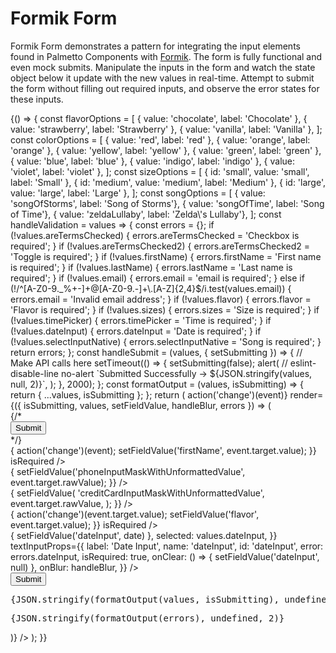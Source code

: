 
<Meta title="Patterns/Formik Form" />

# Formik Form

Formik Form demonstrates a pattern for integrating the input elements found in Palmetto Components with [Formik](https://formik.org/). The form is fully functional and even mock submits. Manipulate the inputs in the form and watch the state object below it update with the new values in real-time. Attempt to submit the form without filling out required inputs, and observe the error states for these inputs.

<Canvas>
  <Story name="Form">
    {() => {
      const flavorOptions = [
        { value: 'chocolate', label: 'Chocolate' },
        { value: 'strawberry', label: 'Strawberry' },
        { value: 'vanilla', label: 'Vanilla' },
      ];
      const colorOptions = [
        { value: 'red', label: 'red' },
        { value: 'orange', label: 'orange' },
        { value: 'yellow', label: 'yellow' },
        { value: 'green', label: 'green' },
        { value: 'blue', label: 'blue' },
        { value: 'indigo', label: 'indigo' },
        { value: 'violet', label: 'violet' },
      ];
      const sizeOptions = [
        { id: 'small', value: 'small', label: 'Small' },
        { id: 'medium', value: 'medium', label: 'Medium' },
        { id: 'large', value: 'large', label: 'Large' },
      ];
      const songOptions = [
        { value: 'songOfStorms', label: 'Song of Storms'},
        { value: 'songOfTime', label: 'Song of Time'},
        { value: 'zeldaLullaby', label: 'Zelda\'s Lullaby'},
      ];
      const handleValidation = values => {
        const errors = {};
        if (!values.areTermsChecked) {
          errors.areTermsChecked = 'Checkbox is required';
        }
        if (!values.areTermsChecked2) {
          errors.areTermsChecked2 = 'Toggle is required';
        }
        if (!values.firstName) {
          errors.firstName = 'First name is required';
        }
        if (!values.lastName) {
          errors.lastName = 'Last name is required';
        }
        if (!values.email) {
          errors.email = 'email is required';
        } else if (!/^[A-Z0-9._%+-]+@[A-Z0-9.-]+\.[A-Z]{2,4}$/i.test(values.email)) {
          errors.email = 'Invalid email address';
        }
        if (!values.flavor) {
          errors.flavor = 'Flavor is required';
        }
        if (!values.sizes) {
          errors.sizes = 'Size is required';
        }
        if (!values.timePicker) {
          errors.timePicker = 'Time is required';
        }
        if (!values.dateInput) {
          errors.dateInput = 'Date is required';
        }
        if (!values.selectInputNative) {
          errors.selectInputNative = 'Song is required';
        }
        return errors;
      };
      const handleSubmit = (values, { setSubmitting }) => {
        // Make API calls here
        setTimeout(() => {
          setSubmitting(false);
          alert(
            // eslint-disable-line no-alert
            `Submitted Successfully ->  ${JSON.stringify(values, null, 2)}`,
          );
        }, 2000);
      };
      const formatOutput = (values, isSubmitting) => {
        return { ...values, isSubmitting };
      };
      return (
        <Box maxWidth="500px" margin="lg auto">
          <Formik
            initialValues={{
              firstName: '',
              lastName: '',
              email: '',
              phoneInputMask: '',
              phoneInputMaskWithUnformattedValue: '',
              creditCardInputMask: '',
              creditCardInputMaskWithUnformattedValue: '',
              areTermsChecked: false,
              areTermsChecked2: false,
              flavor: null,
              flavor2: null,
              colors: [],
              selectInputNative: '',
              sizes: null,
              timePicker: null,
              timePickerNative: null,
              dateInput: '',
            }}
            validate={handleValidation}
            onSubmit={handleSubmit}
            handleChange={event => action('change')(event)}
            render={({ isSubmitting, values, setFieldValue, handleBlur, errors }) => (
              <Form>
                <Box childGap="lg">
                  {/* <div>
                    <Box
                      direction={{
                        base: 'row',
                        tablet: 'row',
                        desktop: 'row',
                        hd: 'row',
                      }}
                      childGap={{
                        base: 'sm',
                        tablet: 'md',
                        desktop: 'lg',
                        hd: 'lg',
                      }}
                      width="100%"
                    >
                      <Field
                        type="text"
                        name="search"
                        id="search"
                        placeholder="Search"
                        size="sm"
                        component={FormikTextInput}
                      />
                      <Button type="submit" size="sm" isLoading={isSubmitting}>
                        Submit
                      </Button>
                    </Box>
                  </div> */}
                  <div>
                    <Field
                      type="text"
                      label="First Name"
                      name="firstName"
                      id="firstName"
                      component={FormikTextInput}
                      // With a custom onChange.
                      // We preserve Formik's convention and relegate state form management back to the user.
                      onChange={event => {
                        action('change')(event);
                        setFieldValue('firstName', event.target.value);
                      }}
                      isRequired
                    />
                  </div>
                  <div>
                    <Field
                      type="text"
                      label="Last Name"
                      name="lastName"
                      id="lastName"
                      component={FormikTextInput}
                      isRequired
                    />
                  </div>
                  <div>
                    <Field
                      label="Email"
                      name="email"
                      id="email"
                      component={FormikTextInput}
                      isRequired
                    />
                  </div>
                  <div>
                    <Field
                      label="Phone Input Mask Returning a Formatted Value"
                      name="phoneInputMask"
                      id="phoneInputMask"
                      component={FormikTextInput}
                      inputMask="phone"
                      type="tel"
                    />
                  </div>
                  <div>
                    <Field
                      label="Phone Input Mask Returning an Unformatted Value"
                      name="phoneInputMaskWithUnformattedValue"
                      id="phoneInputMaskWithUnformattedValue"
                      component={FormikTextInput}
                      inputMask="phone"
                      type="tel"
                      onChange={event => {
                        setFieldValue('phoneInputMaskWithUnformattedValue', event.target.rawValue);
                      }}
                    />
                  </div>
                  <div>
                    <Field
                      label="Credit Card Input Mask Returning a Formatted Value"
                      name="creditCardInputMask"
                      id="creditCardInputMask"
                      component={FormikTextInput}
                      inputMask="creditCard"
                      type="tel"
                    />
                  </div>
                  <div>
                    <Field
                      label="Credit Card Input Mask Returning an Unformatted Value"
                      name="creditCardInputMaskWithUnformattedValue"
                      id="creditCardInputMaskWithUnformattedValue"
                      component={FormikTextInput}
                      inputMask="creditCard"
                      type="tel"
                      onChange={event => {
                        setFieldValue(
                          'creditCardInputMaskWithUnformattedValue',
                          event.target.rawValue,
                        );
                      }}
                    />
                  </div>
                  <div>
                    <Field
                      label="Flavor with Custom onChange"
                      name="flavor"
                      id="flavor"
                      options={flavorOptions}
                      component={FormikSelectInput}
                      // With a custom onChange.
                      // We preserve Formik's convention and relegate form state management back to the user.
                      onChange={event => {
                        action('change')(event.target.value);
                        setFieldValue('flavor', event.target.value);
                      }}
                      isRequired
                    />
                  </div>
                  <div>
                    <Field
                      label="Flavor without custom onChange"
                      name="flavor2"
                      id="flavor2"
                      options={flavorOptions}
                      component={FormikSelectInput}
                    />
                  </div>
                  <div>
                    <Field
                      label="Colors"
                      name="colors"
                      id="colors"
                      isMulti
                      options={colorOptions}
                      component={FormikSelectInput}
                    />
                  </div>
                  <div>
                    <Field
                      label="Native select input"
                      name="selectInputNative"
                      id="selectInputNative"
                      options={songOptions}
                      component={FormikSelectInputNative}
                      isRequired
                    />
                  </div>
                  <div>
                    <Field
                      label="Describe your perfect meal"
                      name="meal"
                      id="meal"
                      component={FormikTextareaInput}
                    />
                  </div>
                  <div>
                    <Field
                      title="Sizes"
                      name="sizes"
                      options={sizeOptions}
                      component={FormikRadioGroup}
                      isRequired
                    />
                  </div>
                  <div>
                    <Field
                      label="Select Time"
                      name="timePicker"
                      component={FormikTimePicker}
                      isRequired
                    />
                  </div>
                  <div>
                    <Field
                      label="Select Time With Native Select"
                      name="timePickerNative"
                      component={FormikTimePickerNative}
                      isRequired
                    />
                  </div>
                  <div>
                    <Field
                      label="Terms and Conditions"
                      name="areTermsChecked"
                      id="areTermsChecked"
                      component={FormikCheckboxInput}
                      isRequired
                    />
                  </div>
                  <div>
                    <Field
                      label="Terms and Conditions Toggle"
                      name="areTermsChecked2"
                      id="areTermsChecked2"
                      component={FormikToggle}
                      isRequired
                    />
                  </div>
                  <div>
                    <DateInput
                      datePickerProps={{
                        onChange: date => { setFieldValue('dateInput', date) },
                        selected: values.dateInput,
                      }}
                      textInputProps={{
                        label: 'Date Input',
                        name: 'dateInput',
                        id: 'dateInput',
                        error: errors.dateInput,
                        isRequired: true,
                        onClear: () => { setFieldValue('dateInput', null) },
                        onBlur: handleBlur,
                      }}
                    />
                  </div>
                  <Button type="submit" className="m-bottom-md" isLoading={isSubmitting}>
                    Submit
                  </Button>
                  <pre>{JSON.stringify(formatOutput(values, isSubmitting), undefined, 2)}</pre>
                  <pre>{JSON.stringify(formatOutput(errors), undefined, 2)}</pre>
                </Box>
              </Form>
            )}
          />
        </Box>
      );
    }}
  </Story>
</Canvas>
